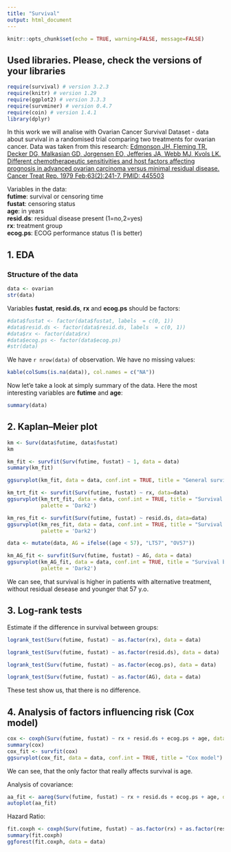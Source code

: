 ```yaml
---
title: "Survival"
output: html_document
---
```


```r
knitr::opts_chunk$set(echo = TRUE, warning=FALSE, message=FALSE)
```

## Used libraries. Please, check the versions of your libraries

```r
require(survival) # version 3.2.3
require(knitr) # version 1.29
require(ggplot2) # version 3.3.3
require(survminer) # version 0.4.7
require(coin) # version 1.4.1
library(dplyr)
```

In this work we will analise with Ovarian Cancer Survival Dataset - data about survival in a randomised trial comparing two treatments for ovarian cancer. Data was taken from this research: [Edmonson JH, Fleming TR, Decker DG, Malkasian GD, Jorgensen EO, Jefferies JA, Webb MJ, Kvols LK. Different chemotherapeutic sensitivities and host factors affecting prognosis in advanced ovarian carcinoma versus minimal residual disease. Cancer Treat Rep. 1979 Feb;63(2):241-7. PMID: 445503](https://pubmed.ncbi.nlm.nih.gov/445503/)  

Variables in the data:  
**futime**:	survival or censoring time  
**fustat**:	censoring status  
**age**:	in years  
**resid.ds**:	residual disease present (1=no,2=yes)  
**rx**:	treatment group  
**ecog.ps**:	ECOG performance status (1 is better)  

## 1. EDA
### Structure of the data
```r
data <- ovarian
str(data)
```

Variables **fustat**, **resid.ds**, **rx** and **ecog.ps** should be factors:

```r
#data$fustat <- factor(data$fustat, labels  = c(0, 1))
#data$resid.ds <- factor(data$resid.ds, labels  = c(0, 1))
#data$rx <- factor(data$rx)
#data$ecog.ps <- factor(data$ecog.ps)
#str(data)
```

We have ```r nrow(data)``` of observation. We have no missing values:

```r
kable(colSums(is.na(data)), col.names = c("NA"))
```

Now let'e take a look at simply summary of the data. Here the most interesting variables are **futime** and **age**:
```r
summary(data)
```


## 2. Kaplan–Meier plot

```r
km <- Surv(data$futime, data$fustat)
km
```

```r
km_fit <- survfit(Surv(futime, fustat) ~ 1, data = data)
summary(km_fit)

ggsurvplot(km_fit, data = data, conf.int = TRUE, title = "General survival plot")
```





```r
km_trt_fit <- survfit(Surv(futime, fustat) ~ rx, data=data)
ggsurvplot(km_trt_fit, data = data, conf.int = TRUE, title = "Survival by treatment",
           palette = 'Dark2')
```

```r
km_res_fit <- survfit(Surv(futime, fustat) ~ resid.ds, data=data)
ggsurvplot(km_res_fit, data = data, conf.int = TRUE, title = "Survival by residual desease",
           palette = 'Dark2')
```


```r
data <- mutate(data, AG = ifelse((age < 57), "LT57", "OV57"))

km_AG_fit <- survfit(Surv(futime, fustat) ~ AG, data = data)
ggsurvplot(km_AG_fit, data = data, conf.int = TRUE, title = "Survival by age",
           palette = 'Dark2')
```

We can see, that survival is higher in patients with alternative treatment, without residual desease and younger that 57 y.o. 

## 3. Log-rank tests

Estimate if the difference in survival between groups:

```r
logrank_test(Surv(futime, fustat) ~ as.factor(rx), data = data)
```

```r
logrank_test(Surv(futime, fustat) ~ as.factor(resid.ds), data = data)
```

```r
logrank_test(Surv(futime, fustat) ~ as.factor(ecog.ps), data = data)
```
```r
logrank_test(Surv(futime, fustat) ~ as.factor(AG), data = data)
```

These test show us, that there is no difference. 


## 4. Analysis of factors influencing risk (Cox model)
```r
cox <- coxph(Surv(futime, fustat) ~ rx + resid.ds + ecog.ps + age, data = data)
summary(cox)
cox_fit <- survfit(cox)
ggsurvplot(cox_fit, data = data, conf.int = TRUE, title = "Cox model")
```

We can see, that the only factor that really affects survival is age.

Analysis of covariance:
```r
aa_fit <- aareg(Surv(futime, fustat) ~ rx + resid.ds + ecog.ps + age, data = data)
autoplot(aa_fit)
```


Hazard Ratio:
```r
fit.coxph <- coxph(Surv(futime, fustat) ~ as.factor(rx) + as.factor(resid.ds) + as.factor(ecog.ps) + age, data = data)
summary(fit.coxph)
ggforest(fit.coxph, data = data) 
```


